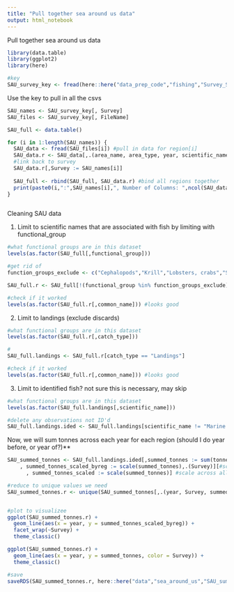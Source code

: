 ```yaml
---
title: "Pull together sea around us data"
output: html_notebook
---
```


Pull together sea around us data

```r
library(data.table)
library(ggplot2)
library(here)

#key
SAU_survey_key <- fread(here::here("data_prep_code","fishing","Survey_SOU_Key.csv"))
```

Use the key to pull in all the csvs
```r
SAU_names <- SAU_survey_key[, Survey]
SAU_files <- SAU_survey_key[, FileName]

SAU_full <- data.table()

for (i in 1:length(SAU_names)) {
  SAU_data <- fread(SAU_files[i]) #pull in data for region[i]
  SAU_data.r <- SAU_data[,.(area_name, area_type, year, scientific_name, common_name, functional_group, commercial_group, fishing_entity, fishing_sector, catch_type, reporting_status, gear_type, end_use_type, tonnes, landed_value)]
  #link back to survey
  SAU_data.r[,Survey := SAU_names[i]]
  
  SAU_full <- rbind(SAU_full, SAU_data.r) #bind all regions together
  print(paste0(i,":",SAU_names[i],", Number of Columns: ",ncol(SAU_data)))
}



```
Cleaning SAU data

1. Limit to scientific names that are associated with fish by limiting with functional_group

```r
#what functional groups are in this dataset
levels(as.factor(SAU_full[,functional_group]))

#get rid of 
function_groups_exclude <- c("Cephalopods","Krill","Lobsters, crabs","Shrimps","Jellyfish","Other demersal invertebrates")

SAU_full.r <- SAU_full[!(functional_group %in% function_groups_exclude)]

#check if it worked
levels(as.factor(SAU_full.r[,common_name])) #looks good

```

2. Limit to landings (exclude discards)

```r
#what functional groups are in this dataset
levels(as.factor(SAU_full.r[,catch_type]))

#
SAU_full.landings <- SAU_full.r[catch_type == "Landings"]

#check if it worked
levels(as.factor(SAU_full.r[,common_name])) #looks good

```

3. Limit to identified fish? not sure this is necessary, may skip

```r
#what functional groups are in this dataset
levels(as.factor(SAU_full.landings[,scientific_name]))

#delete any observations not ID'd
SAU_full.landings.ided <- SAU_full.landings[scientific_name != "Marine fishes not identified"]


```

Now, we will sum tonnes across each year for each region (should I do year before, or year of?)**
```r
SAU_summed_tonnes <- SAU_full.landings.ided[,summed_tonnes := sum(tonnes, na.rm = T),.(year, area_name, area_type, Survey)][ #key to include Survey because a few SAU data sets are in here multiple times
    , summed_tonnes_scaled_byreg := scale(summed_tonnes),.(Survey)][#scale by region (is this right?)
      , summed_tonnes_scaled := scale(summed_tonnes)] #scale across all values

#reduce to unique values we need
SAU_summed_tonnes.r <- unique(SAU_summed_tonnes[,.(year, Survey, summed_tonnes, summed_tonnes_scaled, summed_tonnes_scaled_byreg)])


#plot to visualizee
ggplot(SAU_summed_tonnes.r) +
  geom_line(aes(x = year, y = summed_tonnes_scaled_byreg)) +
  facet_wrap(~Survey) +
  theme_classic()

ggplot(SAU_summed_tonnes.r) +
  geom_line(aes(x = year, y = summed_tonnes, color = Survey)) +
  theme_classic()

#save
saveRDS(SAU_summed_tonnes.r, here::here("data","sea_around_us","SAU_summed_tonnes.rds"))
```


